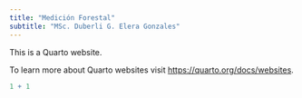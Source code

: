 ---
title: "Medición Forestal"
subtitle: "MSc. Duberli G. Elera Gonzales"
---

This is a Quarto website.

To learn more about Quarto websites visit <https://quarto.org/docs/websites>.

```{r}
1 + 1
```
